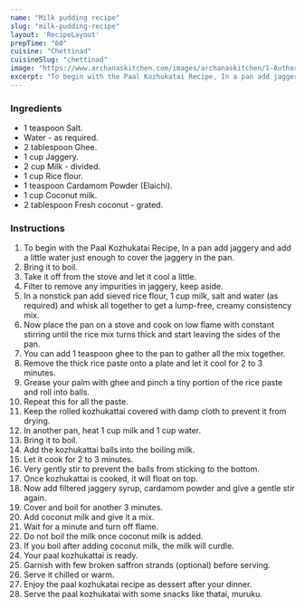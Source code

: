 ---
name: "Milk pudding recipe"
slug: "milk-pudding-recipe"
layout: 'RecipeLayout'
prepTime: "60"
cuisine: "Chettinad"
cuisineSlug: "chettinad"
image: "https://www.archanaskitchen.com/images/archanaskitchen/1-Author/Jyothi_Rajesh/Paal_Kozhukattai.jpg"
excerpt: "To begin with the Paal Kozhukatai Recipe, In a pan add jaggery and add a little water just enough to cover the jaggery in the pan"
---

### Ingredients

- 1 teaspoon Salt.
- Water - as required.
- 2 tablespoon Ghee.
- 1 cup Jaggery.
- 2 cup Milk - divided.
- 1 cup Rice flour.
- 1 teaspoon Cardamom Powder (Elaichi).
- 1 cup Coconut milk.
- 2 tablespoon Fresh coconut - grated.

### Instructions

1. To begin with the Paal Kozhukatai Recipe, In a pan add jaggery and add a little water just enough to cover the jaggery in the pan.
1. Bring it to boil.
1. Take it off from the stove and let it cool a little.
1. Filter to remove any impurities in jaggery, keep aside.
1. In a nonstick pan add sieved rice flour, 1 cup milk, salt and water (as required) and whisk all together to get a lump-free, creamy consistency mix.
1. Now place the pan on a stove and cook on low flame with constant stirring until the rice mix turns thick and start leaving the sides of the pan.
1. You can add 1 teaspoon ghee to the pan to gather all the mix together.
1. Remove the thick rice paste onto a plate and let it cool for 2 to 3 minutes.
1. Grease your palm with ghee and pinch a tiny portion of the rice paste and roll into balls.
1. Repeat this for all the paste.
1. Keep the rolled kozhukattai covered with damp cloth to prevent it from drying.
1. In another pan, heat 1 cup milk and 1 cup water.
1. Bring it to boil.
1. Add the kozhukattai balls into the boiling milk.
1. Let it cook for 2 to 3 minutes.
1. Very gently stir to prevent the balls from sticking to the bottom.
1. Once kozhukattai is cooked, it will float on top.
1. Now add filtered jaggery syrup, cardamom powder and give a gentle stir again.
1. Cover and boil for another 3 minutes.
1. Add coconut milk and give it a mix.
1. Wait for a minute and turn off flame.
1. Do not boil the milk once coconut milk is added.
1. If you boil after adding coconut milk, the milk will curdle.
1. Your paal kozhukattai is ready.
1. Garnish with few broken saffron strands (optional) before serving.
1. Serve it chilled or warm.
1. Enjoy the paal kozhukatai recipe as dessert after your dinner.
1. Serve the paal kozhukatai with some snacks like thatai, muruku.
